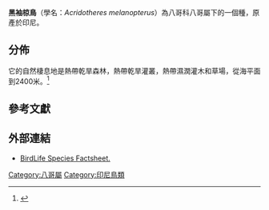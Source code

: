 {{Speciesbox
| image = Black-winged Starling - Sturnus melanopterus.jpg
| status = CR
| status_system = IUCN3.1
| status_ref = <ref name=iucn>{{cite web | author=BirdLife International | title=''Acridotheres melanopterus'' | work=[[IUCN_Red_List_of_Threatened_Species|IUCN Red List of Threatened Species]] | publisher=[[International_Union_for_Conservation_of_Nature|International Union for Conservation of Nature]] | year=2016 | url=http://www.iucnredlist.org/details/103870843/0 | accessdate=11 May 2018}}</ref>
| genus = Acridotheres
| species = melanopterus
| authority = ([[Francois_Marie_Daudin|Daudin]], 1800)
| synonyms = * ''Sturnus melanopterus''
}}

'''黑袖椋鳥'''（學名：''Acridotheres melanopterus''）為八哥科八哥屬下的一個種，原產於印尼。

== 分佈 ==
它的自然棲息地是熱帶乾旱森林，熱帶乾旱灌叢，熱帶濕潤灌木和草場，從海平面到2400米。<ref name = "HBW">{{cite book|first=Adrian|last=Craig|first2=Chris|last2=Feare|editors=del Hoyo, Josep; Elliott, Andrew; Christie, David|contribution=Family Sturnidae (Starlings)|title=[[Handbook_of_the_Birds_of_the_World|Handbook of the Birds of the World]]. Volume 14: Bush-shrikes to Old World Sparrows|year=2009|page = 736| location=Barcelona|publisher=Lynx Edicions|isbn=978-84-96553-50-7}}</ref>

== 參考文獻 ==
{{Reflist}}

== 外部連結 ==
{{Commons category|Acridotheres melanopterus}}
*[http://www.birdlife.org/datazone/search/species_search.html?action=SpcHTMDetails.asp&sid=6821&m=0 BirdLife Species Factsheet.]
{{Taxonbar|from=Q1881975}}

{{DEFAULTSORT:Black-Winged Starling}}
[[Category:八哥屬|Category:八哥屬]]
[[Category:印尼鳥類|Category:印尼鳥類]]